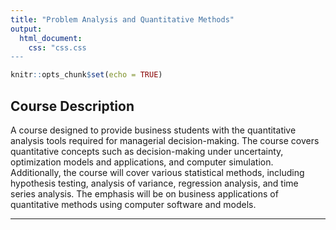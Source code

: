 ```yaml
---
title: "Problem Analysis and Quantitative Methods"
output: 
  html_document:
    css: "css.css
---
```


```r
knitr::opts_chunk$set(echo = TRUE)
```

## Course Description

A course designed to provide business students with the quantitative analysis tools required for managerial decision-making. The course covers quantitative concepts such as decision-making under uncertainty, optimization models and applications, and computer simulation. Additionally, the course will cover various statistical methods, including hypothesis testing, analysis of variance, regression analysis, and time series analysis. The emphasis will be on business applications of quantitative methods using computer software and models.

__________